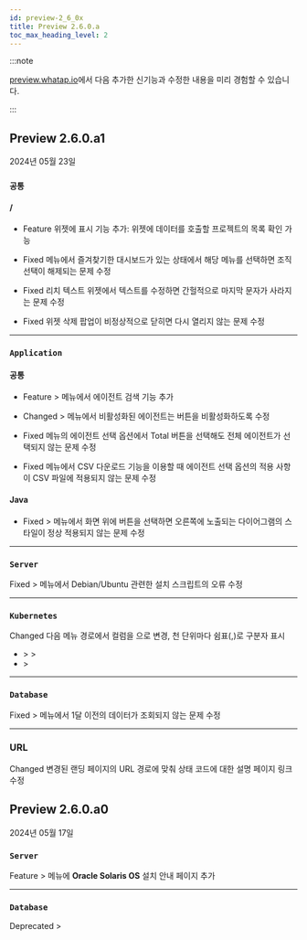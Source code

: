 ```yaml
---
id: preview-2_6_0x
title: Preview 2.6.0.a
toc_max_heading_level: 2
---
```


<head>
<meta name="robots" content="noindex, nofollow"/>
</head>

:::note

[preview.whatap.io](https://preview.whatap.io)에서 다음 추가한 신기능과 수정한 내용을 미리 경험할 수 있습니다. 

:::

## Preview 2.6.0.a1

2024년 05월 23일

<div class='indentTab'>

### `공통`

#### <Cmdname sid="side_flexboard" /> / <Cmdname sid="side_integratedFlexboard" />

- <Status>Feature</Status> 위젯에 <Cmdname sid="TTL07769" className="uitext" /> 표시 기능 추가: 위젯에 데이터를 호출할 프로젝트의 목록 확인 가능

- <Status>Fixed</Status> <Cmdname sid="side_integratedFlexboard" className="uitext" /> 메뉴에서 즐겨찾기한 대시보드가 있는 상태에서 해당 메뉴를 선택하면 조직 선택이 해제되는 문제 수정

- <Status>Fixed</Status> 리치 텍스트 위젯에서 텍스트를 수정하면 간헐적으로 마지막 문자가 사라지는 문제 수정

- <Status>Fixed</Status> 위젯 삭제 팝업이 비정상적으로 닫히면 다시 열리지 않는 문제 수정

---

### `Application`

#### 공통

- <Status>Feature</Status> <Cmdname sid="side_dashboard" className="uitext" /> &gt; <Cmdname sid="side_appDashboard" className="uitext" /> 메뉴에서 에이전트 검색 기능 추가

- <Status>Changed</Status> <Cmdname sid="side_management" className="uitext" /> &gt; <Cmdname sid="side_agentSetting" className="uitext" /> 메뉴에서 비활성화된 에이전트는 <Cmdname sid="apply" className="uitext" /> 버튼을 비활성화하도록 수정

- <Status>Fixed</Status> <Cmdname sid="side_statistics" className="uitext" /> 메뉴의 에이전트 선택 옵션에서 <UI>Total</UI> 버튼을 선택해도 전체 에이전트가 선택되지 않는 문제 수정

- <Status>Fixed</Status> <Cmdname sid="side_statistics" className="uitext" /> 메뉴에서 CSV 다운로드 기능을 이용할 때 에이전트 선택 옵션의 적용 사항이 CSV 파일에 적용되지 않는 문제 수정

#### Java

- <Status>Fixed</Status> <Cmdname sid="side_topology" className="uitext" /> &gt; <Cmdname sid="side_appTopology" className="uitext" /> 메뉴에서 화면 위에 <Cmdname sid="node_selection" className="uitext" /> 버튼을 선택하면 오른쪽에 노출되는 다이어그램의 스타일이 정상 적용되지 않는 문제 수정

---

### `Server`

<Status>Fixed</Status> <Cmdname sid="side_management" className="uitext" /> &gt; <Cmdname sid="side_agentInstall" className="uitext" /> 메뉴에서 Debian/Ubuntu 관련한 설치 스크립트의 오류 수정

---

### `Kubernetes`

<Status>Changed</Status> 다음 메뉴 경로에서 <Cmdname sid="TTL06366" className="b500" /> 컬럼을 <Cmdname sid="thread_cpu_time" className="uitext" />으로 변경, 천 단위마다 쉼표(,)로 구분자 표시

- <Cmdname sid="side_appl" className="uitext" /> &gt; <Cmdname sid="side_agentsConfiguration" className="uitext" /> &gt; <Cmdname sid="side_threadList" className="uitext" />
- <Cmdname sid="side_management" className="uitext" /> &gt; <Cmdname sid="side_kubernetesAgentList" className="uitext" />

---

### `Database`

<Status>Fixed</Status> <Cmdname sid="side_dashboard" className="uitext" /> &gt; <Cmdname sid="side_dbMonitoring" className="uitext" /> 메뉴에서 1달 이전의 데이터가 조회되지 않는 문제 수정

---

### URL 

<Status>Changed</Status> 변경된 랜딩 페이지의 URL 경로에 맞춰 상태 코드에 대한 설명 페이지 링크 수정

</div>


## Preview 2.6.0.a0

2024년 05월 17일

<div class='indentTab'>

### `Server`

<Status>Feature</Status> <Cmdname sid="side_management" className="uitext" /> &gt; <Cmdname sid="side_agentInstall" className="uitext" /> 메뉴에 **Oracle Solaris OS** 설치 안내 페이지 추가

---

### `Database`

<Status>Deprecated</Status> <Cmdname sid="side_analysis" className="uitext" /> &gt; <Cmdname sid="side_dbTopSqlComparison" className="uitext" />

</div>